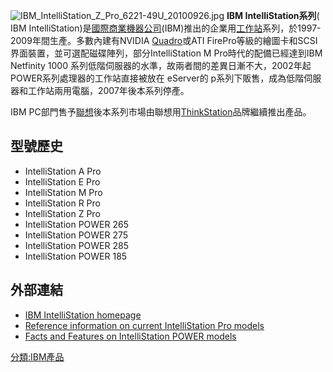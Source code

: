 [[File:IBM_IntelliStation_Z_Pro_6221-49U_20100926.jpg|thumb]]
'''IBM IntelliStation系列'''( IBM IntelliStation)是[[國際商業機器公司|國際商業機器公司]](IBM)推出的企業用[[工作站|工作站]]系列，於1997-2009年間生產。多數內建有NVIDIA [[Quadro|Quadro]]或ATI FirePro等級的繪圖卡和SCSI界面裝置，並可選配磁碟陣列，部分IntelliStation M Pro時代的配備已經達到IBM Netfinity 1000 系列低階伺服器的水準，故兩者間的差異日漸不大，2002年起POWER系列處理器的工作站直接被放在 eServer的 p系列下販售，成為低階伺服器和工作站兩用電腦，2007年後本系列停產。

IBM PC部門售予[[聯想|聯想]]後本系列市場由聯想用[[ThinkStation|ThinkStation]]品牌繼續推出產品。

==型號歷史==
*IntelliStation A Pro
*IntelliStation E Pro
*IntelliStation M Pro
*IntelliStation R Pro
*IntelliStation Z Pro
*IntelliStation POWER 265
*IntelliStation POWER 275
*IntelliStation POWER 285
*IntelliStation POWER 185


==外部連結==
* [https://web.archive.org/web/20111230003554/http://www-03.ibm.com/systems/intellistation/ IBM IntelliStation homepage]
* [https://web.archive.org/web/20070217070049/http://www-03.ibm.com/systems/education/cust/xseries/xref/IntelliStation_xREF.pdf Reference information on current IntelliStation Pro models]
* [https://web.archive.org/web/20070107012438/http://www-03.ibm.com/servers/intellistation/power/facts_features.pdf Facts and Features on IntelliStation POWER models]
[[分類:IBM產品|分類:IBM產品]]